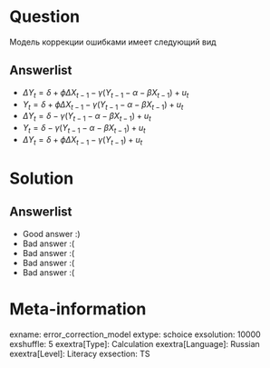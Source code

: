 Question
========
Модель коррекции ошибками имеет следующий вид




Answerlist
----------
*  $\Delta Y_t = \delta + \phi \Delta X_{t-1} - \gamma (Y_{t-1} - \alpha - \beta X_{t-1}) + u_t$
*  $Y_t = \delta + \phi \Delta X_{t-1} - \gamma (Y_{t-1} - \alpha - \beta X_{t-1}) + u_t$
*  $\Delta Y_t = \delta - \gamma (Y_{t-1} - \alpha - \beta X_{t-1}) + u_t$
*  $Y_t = \delta - \gamma (Y_{t-1} - \alpha - \beta X_{t-1}) + u_t$
*  $\Delta Y_t = \delta + \phi \Delta X_{t-1} - \gamma (Y_{t-1} ) + u_t$

Solution
========

Answerlist
----------
*  Good answer :)
*  Bad answer :(
*  Bad answer :(
*  Bad answer :(
*  Bad answer :(

Meta-information
================
exname: error_correction_model
extype: schoice
exsolution: 10000
exshuffle: 5
exextra[Type]: Calculation
exextra[Language]: Russian
exextra[Level]: Literacy
exsection: TS
